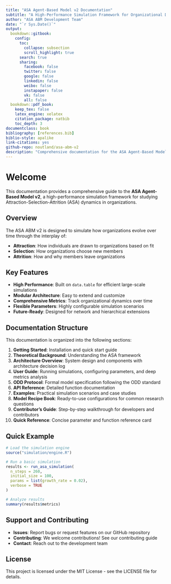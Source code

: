 ```yaml
---
title: "ASA Agent-Based Model v2 Documentation"
subtitle: "A High-Performance Simulation Framework for Organizational Dynamics"
author: "ASA ABM Development Team"
date: "`r Sys.Date()`"
output:
  bookdown::gitbook:
    config:
      toc:
        collapse: subsection
        scroll_highlight: true
      search: true
      sharing:
        facebook: false
        twitter: false
        google: false
        linkedin: false
        weibo: false
        instapaper: false
        vk: false
        all: false
  bookdown::pdf_book:
    keep_tex: false
    latex_engine: xelatex
    citation_package: natbib
    toc_depth: 3
documentclass: book
bibliography: [references.bib]
biblio-style: apalike
link-citations: yes
github-repo: noutland/asa-abm-v2
description: "Comprehensive documentation for the ASA Agent-Based Model v2"
---
```


# Welcome {-}

This documentation provides a comprehensive guide to the **ASA Agent-Based Model v2**, a high-performance simulation framework for studying Attraction-Selection-Attrition (ASA) dynamics in organizations.

## Overview

The ASA ABM v2 is designed to simulate how organizations evolve over time through the interplay of:

- **Attraction**: How individuals are drawn to organizations based on fit
- **Selection**: How organizations choose new members
- **Attrition**: How and why members leave organizations

## Key Features

- **High Performance**: Built on `data.table` for efficient large-scale simulations
- **Modular Architecture**: Easy to extend and customize
- **Comprehensive Metrics**: Track organizational dynamics over time
- **Flexible Parameters**: Highly configurable simulation scenarios
- **Future-Ready**: Designed for network and hierarchical extensions

## Documentation Structure

This documentation is organized into the following sections:

1. **Getting Started**: Installation and quick start guide
2. **Theoretical Background**: Understanding the ASA framework
3. **Architecture Overview**: System design and components with architecture decision log
4. **User Guide**: Running simulations, configuring parameters, and deep metrics analysis
5. **ODD Protocol**: Formal model specification following the ODD standard
6. **API Reference**: Detailed function documentation
7. **Examples**: Practical simulation scenarios and case studies
8. **Model Recipe Book**: Ready-to-use configurations for common research questions
9. **Contributor's Guide**: Step-by-step walkthrough for developers and contributors
10. **Quick Reference**: Concise parameter and function reference card

## Quick Example

```r
# Load the simulation engine
source("simulation/engine.R")

# Run a basic simulation
results <- run_asa_simulation(
  n_steps = 260,
  initial_size = 100,
  params = list(growth_rate = 0.02),
  verbose = TRUE
)

# Analyze results
summary(results$metrics)
```

## Support and Contributing

- **Issues**: Report bugs or request features on our GitHub repository
- **Contributing**: We welcome contributions! See our contributing guide
- **Contact**: Reach out to the development team

## License

This project is licensed under the MIT License - see the LICENSE file for details.